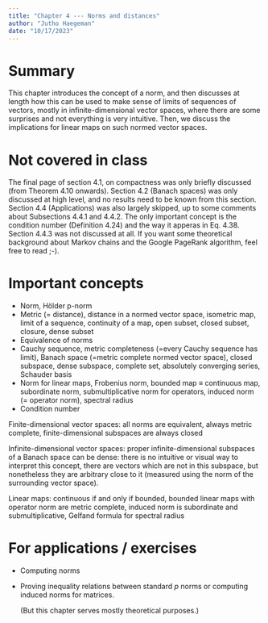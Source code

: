 ```yaml
---
title: "Chapter 4 --- Norms and distances"
author: "Jutho Haegeman"
date: "10/17/2023"
---
```


# Summary

This chapter introduces the concept of a norm, and then discusses at length how this can be used to make sense of limits of sequences of vectors, mostly in infinite-dimensional vector spaces, where there are some surprises and not everything is very intuitive. Then, we discuss the implications for linear maps on such normed vector spaces.

# Not covered in class

The final page of section 4.1, on compactness was only briefly discussed (from Theorem 4.10 onwards).
Section 4.2 (Banach spaces) was only discussed at high level, and no results need to be known from this section. Section 4.4 (Applications) was also largely skipped, up to some comments about Subsections 4.4.1 and 4.4.2. The only important concept is the condition number (Definition 4.24) and the way it apperas in Eq. 4.38. Section 4.4.3 was not discussed at all. If you want some theoretical background about Markov chains and the Google PageRank algorithm, feel free to read ;-).

# Important concepts

* Norm, Hölder p-norm
* Metric ($=$ distance), distance in a normed vector space, isometric map, limit of a sequence, continuity of a map, open subset, closed subset, closure, dense subset
* Equivalence of norms
* Cauchy sequence, metric completeness (=every Cauchy sequence has limit), Banach space (=metric complete normed vector space), closed subspace, dense subspace, complete set, absolutely converging series, Schauder basis
* Norm for linear maps, Frobenius norm, bounded map $\equiv$ continuous map, subordinate norm, submultiplicative norm for operators, induced norm ($=$ operator norm), spectral radius
* Condition number

Finite-dimensional vector spaces: all norms are equivalent, always metric complete, finite-dimensional subspaces are always closed

Infinite-dimensional vector spaces: proper infinite-dimensional subspaces of a Banach space can be dense: there is no intuitive or visual way to interpret this concept, there are vectors which are not in this subspace, but nonetheless they are arbitrary close to it (measured using the norm of the surrounding vector space). 

Linear maps: continuous if and only if bounded, bounded linear maps with operator norm are metric complete, induced norm is subordinate and submultiplicative, Gelfand formula for spectral radius


# For applications / exercises

* Computing norms
* Proving inequality relations between standard $p$ norms or computing induced norms for matrices.

  (But this chapter serves mostly theoretical purposes.)
